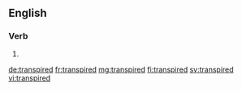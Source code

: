 ==English==

===Verb===
{{head|en|verb form}}

# {{en-past of|transpire}}

[[de:transpired]]
[[fr:transpired]]
[[mg:transpired]]
[[fi:transpired]]
[[sv:transpired]]
[[vi:transpired]]